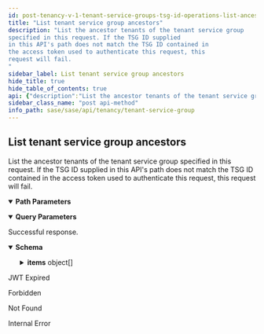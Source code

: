 ```yaml
---
id: post-tenancy-v-1-tenant-service-groups-tsg-id-operations-list-ancestors
title: "List tenant service group ancestors"
description: "List the ancestor tenants of the tenant service group
specified in this request. If the TSG ID supplied
in this API's path does not match the TSG ID contained in
the access token used to authenticate this request, this
request will fail.
"
sidebar_label: List tenant service group ancestors
hide_title: true
hide_table_of_contents: true
api: {"description":"List the ancestor tenants of the tenant service group\nspecified in this request. If the TSG ID supplied\nin this API's path does not match the TSG ID contained in\nthe access token used to authenticate this request, this\nrequest will fail.\n","operationId":"post-tenancy-v1-tenant_service_groups-tsg_id-operations-list_ancestors","parameters":[{"description":"Identifies the response structure's sort order:\n\n* `asc` : From root to leaf.\n* `desc` : From leaf to root.\n","in":"query","name":"sort","required":false,"schema":{"enum":["asc","desc"],"type":"string"}},{"description":"Indicates if the TSG used to generate this hierarchy is\nincluded in the resulting TSG list. `true` to include\nself. Default is `false`.\n","in":"query","name":"include_self","required":false,"schema":{"type":"boolean"}},{"description":"A unique identifier for the tenant service group.\n","in":"path","name":"tsg_id","required":true,"schema":{"description":"A unique identifier.","example":"1378242802","maxLength":10,"minLength":10,"pattern":"^1[0-9]+$","readOnly":true,"type":"string"}},{"description":"Provide a comma-separated list of fields you want returned.\n","in":"query","name":"fields","schema":{"type":"string"}}],"responses":{"200":{"content":{"application/json":{"examples":{"include_self=false&sort=asc":{"value":{"count":4,"items":[{"display_name":"Root TSG","id":"1809106289"},{"display_name":"Org TSG","id":"1179022506","parent_id":"1809106289","vertical":"High Tech"},{"display_name":"Suborg TSG","id":"1957242655","parent_id":"1179022506"},{"display_name":"ParentTSG","id":"1739543876","parent_id":"1957242655","support_contact":"user@example.com","vertical":"High Tech"}]}},"include_self=true&sort=asc":{"value":{"count":5,"items":[{"display_name":"Root TSG","id":"1809106289"},{"display_name":"Org TSG","id":"1179022506","parent_id":"1809106289","vertical":"High Tech"},{"display_name":"Suborg TSG","id":"1957242655","parent_id":"1179022506"},{"display_name":"ParentTSG","id":"1739543876","parent_id":"1957242655","support_contact":"user@example.com","vertical":"High Tech"},{"display_name":"TargetTSG","id":"1995877003","parent_id":"1739543876","support_contact":"user@example.com","vertical":"High Tech"}]}},"include_self=true&sort=desc":{"value":{"count":5,"items":[{"display_name":"TargetTSG","id":"1995877003","parent_id":"1739543876","support_contact":"user@example.com","vertical":"High Tech"},{"display_name":"ParentTSG","id":"1739543876","parent_id":"1957242655","support_contact":"user@example.com","vertical":"High Tech"},{"display_name":"Suborg TSG","id":"1957242655","parent_id":"1179022506"},{"display_name":"Org TSG","id":"1179022506","parent_id":"1809106289","vertical":"High Tech"},{"display_name":"Root TSG","id":"1809106289"}]}}},"schema":{"allOf":[{"properties":{"count":{"description":"Total count of the items","type":"integer"}},"required":["count","items"],"type":"object"},{"example":{"count":1}},{"properties":{"items":{"items":{"allOf":[{"properties":{"display_name":{"description":"The tenant service group's display name.\n","example":"Example TSG","type":"string"},"id":{"allOf":[{"description":"A unique identifier.","example":"1378242802","maxLength":10,"minLength":10,"pattern":"^1[0-9]+$","readOnly":true,"type":"string"}],"description":"The tenant service group's ID.","readOnly":true},"parent_id":{"allOf":[{"allOf":[{"description":"A unique identifier.","example":"1378242802","maxLength":10,"minLength":10,"pattern":"^1[0-9]+$","readOnly":true,"type":"string"}],"example":1995877003,"readOnly":false,"type":"string"}],"description":"The TSG ID for this tenant service group's parent.\n"},"support_contact":{"description":"The email address of the person or organization that should\nbe contacted for support of this TSG.\n","example":"user@example.com","type":"string"},"vertical":{"description":"A token that identifies the business vertical supported by the SASE\nproducts managed by this TSG.\n","enum":["High Tech","Education","Manufacturing","Hospitality","Professional & Legal Services","Wholesale & Retail","Finance","Telecommunications","State & Local Government","Transportation & Logistics","Federal Government","Media & Entertainment","Nonclassifiable Establishments","Healthcare","Utilities & Energy","Insurance","Agriculture","Pharma & Life Sciences","Construction","Aerospace & Defense","Real Estate","Restaurant/Food Industry","Other"],"example":"High Tech","type":"string"}},"required":["id"],"type":"object"}],"type":"object"},"type":"array"}},"type":"object"}]}}},"description":"Successful response."},"401":{"content":{"text/plain":{"examples":{"Jwt Expired":{"value":"Jwt is expired"}}}},"description":"JWT Expired"},"403":{"content":{"application/json":{"examples":{"Forbidden":{"value":{"error":"Forbidden","message":"Forbidden","statusCode":403}}}}},"description":"Forbidden"},"404":{"content":{"application/json":{"examples":{"Tenant Service Group Not Found":{"value":{"error":"Not Found","message":"Not Found","statusCode":404}}}}},"description":"Not Found"},"500":{"content":{"application/json":{"examples":{"Internal Error":{"value":{"error":"Internal Server Error","message":"An internal server error occurred","statusCode":500}}}}},"description":"Internal Error"}},"security":[{"Bearer":[]}],"tags":["TenantServiceGroup"],"method":"post","path":"/tenancy/v1/tenant_service_groups/{tsg_id}/operations/list_ancestors","servers":[{"url":"https://api.sase.paloaltonetworks.com"}],"securitySchemes":{"Bearer":{"scheme":"bearer","type":"http"}},"info":{"contact":{},"description":"Manages tenant service groups.\n","title":"Tenant Service Group","version":"1.0"},"postman":{"name":"List tenant service group ancestors","description":{"content":"List the ancestor tenants of the tenant service group\nspecified in this request. If the TSG ID supplied\nin this API's path does not match the TSG ID contained in\nthe access token used to authenticate this request, this\nrequest will fail.\n","type":"text/plain"},"url":{"path":["tenancy","v1","tenant_service_groups",":tsg_id","operations","list_ancestors"],"host":["{{baseUrl}}"],"query":[{"disabled":false,"description":{"content":"Identifies the response structure's sort order:\n\n* `asc` : From root to leaf.\n* `desc` : From leaf to root.\n","type":"text/plain"},"key":"sort","value":""},{"disabled":false,"description":{"content":"Indicates if the TSG used to generate this hierarchy is\nincluded in the resulting TSG list. `true` to include\nself. Default is `false`.\n","type":"text/plain"},"key":"include_self","value":""},{"disabled":false,"description":{"content":"Provide a comma-separated list of fields you want returned.\n","type":"text/plain"},"key":"fields","value":""}],"variable":[{"disabled":false,"description":{"content":"(Required) A unique identifier for the tenant service group.\n","type":"text/plain"},"type":"any","value":"","key":"tsg_id"}]},"header":[{"key":"Accept","value":"application/json"}],"method":"POST","auth":{"type":"bearer","bearer":[{"type":"any","value":"<Bearer Token>","key":"token"}]}}}
sidebar_class_name: "post api-method"
info_path: sase/sase/api/tenancy/tenant-service-group
---
```



## List tenant service group ancestors



List the ancestor tenants of the tenant service group
specified in this request. If the TSG ID supplied
in this API&#39;s path does not match the TSG ID contained in
the access token used to authenticate this request, this
request will fail.


<details style={{"marginBottom":"1rem"}} data-collapsed={false} open={true}><summary style={{}}><strong>Path Parameters</strong></summary><div><ul><ParamsItem className={"paramsItem"} param={{"description":"A unique identifier for the tenant service group.\n","in":"path","name":"tsg_id","required":true,"schema":{"description":"A unique identifier.","example":"1378242802","maxLength":10,"minLength":10,"pattern":"^1[0-9]+$","readOnly":true,"type":"string"}}}></ParamsItem></ul></div></details><details style={{"marginBottom":"1rem"}} data-collapsed={false} open={true}><summary style={{}}><strong>Query Parameters</strong></summary><div><ul><ParamsItem className={"paramsItem"} param={{"description":"Identifies the response structure's sort order:\n\n* `asc` : From root to leaf.\n* `desc` : From leaf to root.\n","in":"query","name":"sort","required":false,"schema":{"enum":["asc","desc"],"type":"string"}}}></ParamsItem><ParamsItem className={"paramsItem"} param={{"description":"Indicates if the TSG used to generate this hierarchy is\nincluded in the resulting TSG list. `true` to include\nself. Default is `false`.\n","in":"query","name":"include_self","required":false,"schema":{"type":"boolean"}}}></ParamsItem><ParamsItem className={"paramsItem"} param={{"description":"Provide a comma-separated list of fields you want returned.\n","in":"query","name":"fields","schema":{"type":"string"}}}></ParamsItem></ul></div></details><div><ApiTabs><TabItem label={"200"} value={"200"}><div>

Successful response.

</div><div><MimeTabs groupId={"mime-type"}><TabItem label={"application/json"} value={"application/json"}><SchemaTabs groupId={"schema-tabs"}><TabItem label={"Schema"} value={"Schema"}><details style={{}} data-collapsed={false} open={true}><summary style={{"textAlign":"left"}}><strong>Schema</strong></summary><div style={{"textAlign":"left","marginLeft":"1rem"}}></div><ul style={{"marginLeft":"1rem"}}><SchemaItem collapsible={false} name={"count"} required={false} schemaDescription={"Total count of the items"} schemaName={"integer"} qualifierMessage={undefined} defaultValue={undefined}></SchemaItem><SchemaItem collapsible={true} className={"schemaItem"}><details style={{}}><summary style={{}}><strong>items</strong><span style={{"opacity":"0.6"}}> object[]</span></summary><div style={{"marginLeft":"1rem"}}><SchemaItem collapsible={false} name={"display_name"} required={false} schemaDescription={"The tenant service group's display name.\n"} schemaName={"string"} qualifierMessage={undefined} defaultValue={undefined}></SchemaItem><SchemaItem collapsible={false} name={"id"} required={false} schemaDescription={"The tenant service group's ID."} schemaName={"string"} qualifierMessage={"**Possible values:** `>= 10 characters` and `<= 10 characters`, Value must match regular expression `^1[0-9]+$`"} defaultValue={undefined}></SchemaItem><SchemaItem collapsible={false} name={"parent_id"} required={false} schemaDescription={"The TSG ID for this tenant service group's parent.\n"} schemaName={"string"} qualifierMessage={"**Possible values:** `>= 10 characters` and `<= 10 characters`, Value must match regular expression `^1[0-9]+$`"} defaultValue={undefined}></SchemaItem><SchemaItem collapsible={false} name={"support_contact"} required={false} schemaDescription={"The email address of the person or organization that should\nbe contacted for support of this TSG.\n"} schemaName={"string"} qualifierMessage={undefined} defaultValue={undefined}></SchemaItem><SchemaItem collapsible={false} name={"vertical"} required={false} schemaDescription={"A token that identifies the business vertical supported by the SASE\nproducts managed by this TSG.\n"} schemaName={"string"} qualifierMessage={"**Possible values:** [`High Tech`, `Education`, `Manufacturing`, `Hospitality`, `Professional & Legal Services`, `Wholesale & Retail`, `Finance`, `Telecommunications`, `State & Local Government`, `Transportation & Logistics`, `Federal Government`, `Media & Entertainment`, `Nonclassifiable Establishments`, `Healthcare`, `Utilities & Energy`, `Insurance`, `Agriculture`, `Pharma & Life Sciences`, `Construction`, `Aerospace & Defense`, `Real Estate`, `Restaurant/Food Industry`, `Other`]"} defaultValue={undefined}></SchemaItem></div></details></SchemaItem></ul></details></TabItem><TabItem label={"Example (from schema)"} value={"Example (from schema)"}><ResponseSamples responseExample={"{\n  \"count\": 0,\n  \"items\": [\n    {\n      \"display_name\": \"string\",\n      \"id\": \"string\",\n      \"parent_id\": \"string\",\n      \"support_contact\": \"string\",\n      \"vertical\": \"High Tech\"\n    }\n  ]\n}"} language={"json"}></ResponseSamples></TabItem><TabItem label={"Include_self=false&sort=asc"} value={"Include_self=false&sort=asc"}><ResponseSamples responseExample={"{\n  \"count\": 4,\n  \"items\": [\n    {\n      \"display_name\": \"Root TSG\",\n      \"id\": \"1809106289\"\n    },\n    {\n      \"display_name\": \"Org TSG\",\n      \"id\": \"1179022506\",\n      \"parent_id\": \"1809106289\",\n      \"vertical\": \"High Tech\"\n    },\n    {\n      \"display_name\": \"Suborg TSG\",\n      \"id\": \"1957242655\",\n      \"parent_id\": \"1179022506\"\n    },\n    {\n      \"display_name\": \"ParentTSG\",\n      \"id\": \"1739543876\",\n      \"parent_id\": \"1957242655\",\n      \"support_contact\": \"user@example.com\",\n      \"vertical\": \"High Tech\"\n    }\n  ]\n}"} language={"json"}></ResponseSamples></TabItem><TabItem label={"Include_self=true&sort=asc"} value={"Include_self=true&sort=asc"}><ResponseSamples responseExample={"{\n  \"count\": 5,\n  \"items\": [\n    {\n      \"display_name\": \"Root TSG\",\n      \"id\": \"1809106289\"\n    },\n    {\n      \"display_name\": \"Org TSG\",\n      \"id\": \"1179022506\",\n      \"parent_id\": \"1809106289\",\n      \"vertical\": \"High Tech\"\n    },\n    {\n      \"display_name\": \"Suborg TSG\",\n      \"id\": \"1957242655\",\n      \"parent_id\": \"1179022506\"\n    },\n    {\n      \"display_name\": \"ParentTSG\",\n      \"id\": \"1739543876\",\n      \"parent_id\": \"1957242655\",\n      \"support_contact\": \"user@example.com\",\n      \"vertical\": \"High Tech\"\n    },\n    {\n      \"display_name\": \"TargetTSG\",\n      \"id\": \"1995877003\",\n      \"parent_id\": \"1739543876\",\n      \"support_contact\": \"user@example.com\",\n      \"vertical\": \"High Tech\"\n    }\n  ]\n}"} language={"json"}></ResponseSamples></TabItem><TabItem label={"Include_self=true&sort=desc"} value={"Include_self=true&sort=desc"}><ResponseSamples responseExample={"{\n  \"count\": 5,\n  \"items\": [\n    {\n      \"display_name\": \"TargetTSG\",\n      \"id\": \"1995877003\",\n      \"parent_id\": \"1739543876\",\n      \"support_contact\": \"user@example.com\",\n      \"vertical\": \"High Tech\"\n    },\n    {\n      \"display_name\": \"ParentTSG\",\n      \"id\": \"1739543876\",\n      \"parent_id\": \"1957242655\",\n      \"support_contact\": \"user@example.com\",\n      \"vertical\": \"High Tech\"\n    },\n    {\n      \"display_name\": \"Suborg TSG\",\n      \"id\": \"1957242655\",\n      \"parent_id\": \"1179022506\"\n    },\n    {\n      \"display_name\": \"Org TSG\",\n      \"id\": \"1179022506\",\n      \"parent_id\": \"1809106289\",\n      \"vertical\": \"High Tech\"\n    },\n    {\n      \"display_name\": \"Root TSG\",\n      \"id\": \"1809106289\"\n    }\n  ]\n}"} language={"json"}></ResponseSamples></TabItem></SchemaTabs></TabItem></MimeTabs></div></TabItem><TabItem label={"401"} value={"401"}><div>

JWT Expired

</div><div><MimeTabs groupId={"mime-type"}><TabItem label={"text/plain"} value={"text/plain"}><SchemaTabs groupId={"schema-tabs"}><TabItem label={" Jwt  Expired"} value={" Jwt  Expired"}><ResponseSamples responseExample={"Jwt is expired"} language={"shell"}></ResponseSamples></TabItem></SchemaTabs></TabItem></MimeTabs></div></TabItem><TabItem label={"403"} value={"403"}><div>

Forbidden

</div><div><MimeTabs groupId={"mime-type"}><TabItem label={"application/json"} value={"application/json"}><SchemaTabs groupId={"schema-tabs"}><TabItem label={" Forbidden"} value={" Forbidden"}><ResponseSamples responseExample={"{\n  \"error\": \"Forbidden\",\n  \"message\": \"Forbidden\",\n  \"statusCode\": 403\n}"} language={"json"}></ResponseSamples></TabItem></SchemaTabs></TabItem></MimeTabs></div></TabItem><TabItem label={"404"} value={"404"}><div>

Not Found

</div><div><MimeTabs groupId={"mime-type"}><TabItem label={"application/json"} value={"application/json"}><SchemaTabs groupId={"schema-tabs"}><TabItem label={" Tenant  Service  Group  Not  Found"} value={" Tenant  Service  Group  Not  Found"}><ResponseSamples responseExample={"{\n  \"error\": \"Not Found\",\n  \"message\": \"Not Found\",\n  \"statusCode\": 404\n}"} language={"json"}></ResponseSamples></TabItem></SchemaTabs></TabItem></MimeTabs></div></TabItem><TabItem label={"500"} value={"500"}><div>

Internal Error

</div><div><MimeTabs groupId={"mime-type"}><TabItem label={"application/json"} value={"application/json"}><SchemaTabs groupId={"schema-tabs"}><TabItem label={" Internal  Error"} value={" Internal  Error"}><ResponseSamples responseExample={"{\n  \"error\": \"Internal Server Error\",\n  \"message\": \"An internal server error occurred\",\n  \"statusCode\": 500\n}"} language={"json"}></ResponseSamples></TabItem></SchemaTabs></TabItem></MimeTabs></div></TabItem></ApiTabs></div>
      